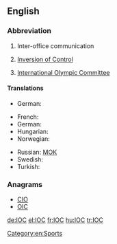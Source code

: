 ==English==

===Abbreviation===
{{en-abbr}}

# {{business}} Inter-office communication
# {{computing}} [[inversion of control|Inversion of Control]]
# {{sports}} [[w:International Olympic Committee|International Olympic Committee]]

====Translations====
{{trans-top|{{business}} Inter-office communication}}
{{trans-mid}}
{{trans-bottom}}

{{trans-top|{{computing}} inversion of control}}
* German: {{t+|de|Inversion of Control|f}}
{{trans-mid}}
{{trans-bottom}}

{{trans-top|{{sports}} International Olympic Committee}}
* French: {{t+|fr|CIO}}
* German: {{t+|de|IOK}}
* Hungarian: {{t+|hu|NOB}}
* Norwegian: {{t+|no|IOK}}
{{trans-mid}}
* Russian: [[МОК]]
* Swedish: {{t+|sv|IOK}}
* Turkish: {{t+|tr|UOK}}
{{trans-bottom}}

===Anagrams===
* [[CIO#English|CIO]] 
* [[OIC#English|OIC]]

[[Category:en:Sports]]
[[de:IOC]]
[[el:IOC]]
[[fr:IOC]]
[[hu:IOC]]
[[tr:IOC]]